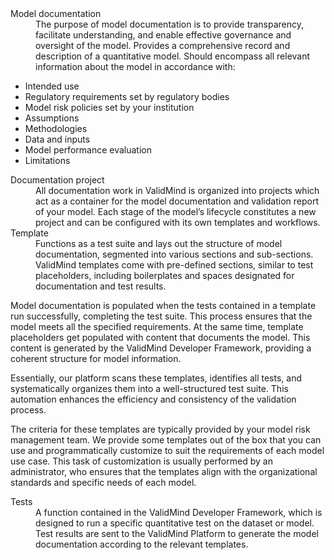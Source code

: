 Model documentation
: The purpose of model documentation is to provide transparency, facilitate understanding, and enable effective governance and oversight of the model. Provides a comprehensive record and description of a quantitative model. Should encompass all relevant information about the model in accordance with:

- Intended use
- Regulatory requirements set by regulatory bodies
- Model risk policies set by your institution
- Assumptions
- Methodologies
- Data and inputs
- Model performance evaluation
- Limitations

Documentation project
: All documentation work in ValidMind is organized into projects which act as a container for the model documentation and validation report of your model. Each stage of the model’s lifecycle constitutes a new project and can be configured with its own templates and workflows. 

Template
: Functions as a test suite and lays out the structure of model documentation, segmented into various sections and sub-sections. ValidMind templates come with pre-defined sections, similar to test placeholders, including boilerplates and spaces designated for documentation and test results.

Model documentation is populated when the tests contained in a template run successfully, completing the test suite. This process ensures that the model meets all the specified requirements. At the same time, template placeholders get populated with content that documents the model. This content is generated by the ValidMind Developer Framework, providing a coherent structure for model information.

Essentially, our platform scans these templates, identifies all tests, and systematically organizes them into a well-structured test suite. This automation enhances the efficiency and consistency of the validation process.

The criteria for these templates are typically provided by your model risk management team. We provide some templates out of the box that you can use and programmatically customize to suit the requirements of each model use case. This task of customization is usually performed by an administrator, who ensures that the templates align with the organizational standards and specific needs of each model.

Tests
: A function contained in the ValidMind Developer Framework, which is designed to run a specific quantitative test on the dataset or model. Test results are sent to the ValidMind Platform to generate the model documentation according to the relevant templates. 
